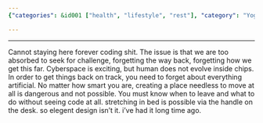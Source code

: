 ```yaml
---
{"categories": &id001 ["health", "lifestyle", "rest"], "category": "Yoga", "date": "2022-01-12 23:06:34", "description": "This article emphasizes the significance of disconnecting from technology and nurturing personal development through yoga, Tai Chi, and fostering a healthy equilibrium between digital and physical engagements.", "tags": *id001, "title": "Yoga & TaiChi"}

---
```


------
Cannot staying here forever coding shit. The issue is that we are too absorbed to seek for challenge, forgetting the way back, forgetting how we get this far.
Cyberspace is exciting, but human does not evolve inside chips. In order to get things back on track, you need to forget about everything artificial.
No matter how smart you are, creating a place  needless to  move at all is dangerous and not possible. You must know when to leave and what to do without seeing code at all.
stretching in bed is possible via the handle on the desk. so elegent design isn't it. i've had it long time ago.
